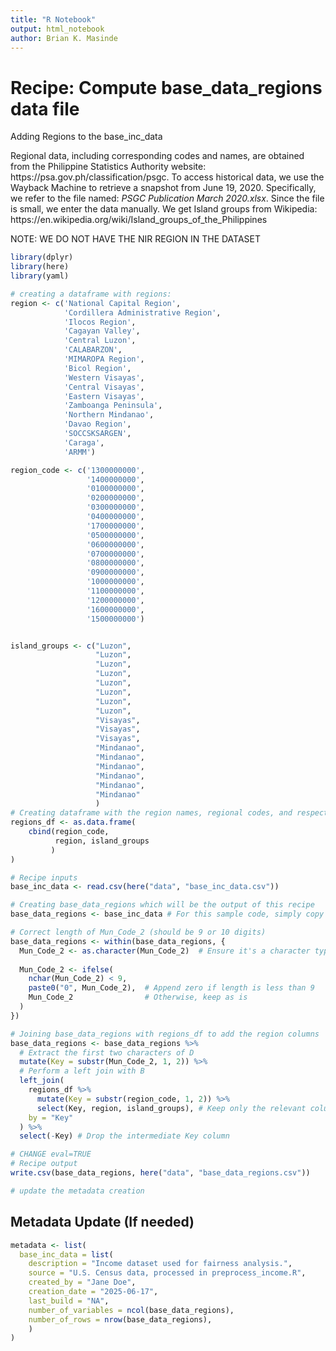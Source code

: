 ```yaml
---
title: "R Notebook"
output: html_notebook
author: Brian K. Masinde
---
```

# Recipe: Compute base_data_regions data file
Adding Regions to the base_inc_data

Regional data, including corresponding codes and names, are obtained from the 
Philippine Statistics Authority website: https://psa.gov.ph/classification/psgc.
To access historical data, we use the Wayback Machine to retrieve a snapshot
from June 19, 2020. Specifically, we refer to the file named:
*PSGC Publication March 2020.xlsx*. Since the file is small, we enter the 
data manually. We get Island groups from Wikipedia: 
https://en.wikipedia.org/wiki/Island_groups_of_the_Philippines

NOTE: WE DO NOT HAVE THE NIR REGION IN THE DATASET

```r
library(dplyr)
library(here)
library(yaml)
```

```r
# creating a dataframe with regions:
region <- c('National Capital Region',
            'Cordillera Administrative Region',
            'Ilocos Region',
            'Cagayan Valley',
            'Central Luzon',
            'CALABARZON',
            'MIMAROPA Region',
            'Bicol Region',
            'Western Visayas',
            'Central Visayas',
            'Eastern Visayas',
            'Zamboanga Peninsula',
            'Northern Mindanao',
            'Davao Region',
            'SOCCSKSARGEN',
            'Caraga',
            'ARMM')

region_code <- c('1300000000',
                 '1400000000',
                 '0100000000',
                 '0200000000',
                 '0300000000',
                 '0400000000',
                 '1700000000',
                 '0500000000',
                 '0600000000',
                 '0700000000',
                 '0800000000',
                 '0900000000',
                 '1000000000',
                 '1100000000',
                 '1200000000',
                 '1600000000',
                 '1500000000')


island_groups <- c("Luzon",
                   "Luzon",
                   "Luzon",
                   "Luzon",
                   "Luzon",
                   "Luzon",
                   "Luzon",
                   "Luzon",
                   "Visayas",
                   "Visayas",
                   "Visayas",
                   "Mindanao",
                   "Mindanao",
                   "Mindanao",
                   "Mindanao",
                   "Mindanao",
                   "Mindanao"
                   )
# Creating dataframe with the region names, regional codes, and respective island groups
regions_df <- as.data.frame(
    cbind(region_code,
          region, island_groups
         )
)
```

```r
# Recipe inputs
base_inc_data <- read.csv(here("data", "base_inc_data.csv"))
```

```r
# Creating base_data_regions which will be the output of this recipe
base_data_regions <- base_inc_data # For this sample code, simply copy input to output

# Correct length of Mun_Code_2 (should be 9 or 10 digits)
base_data_regions <- within(base_data_regions, {
  Mun_Code_2 <- as.character(Mun_Code_2)  # Ensure it's a character type
  
  Mun_Code_2 <- ifelse(
    nchar(Mun_Code_2) < 9, 
    paste0("0", Mun_Code_2),  # Append zero if length is less than 9
    Mun_Code_2                # Otherwise, keep as is
  )
})

```

```r
# Joining base_data_regions with regions_df to add the region columns
base_data_regions <- base_data_regions %>%
  # Extract the first two characters of D
  mutate(Key = substr(Mun_Code_2, 1, 2)) %>%
  # Perform a left join with B
  left_join(
    regions_df %>%
      mutate(Key = substr(region_code, 1, 2)) %>% 
      select(Key, region, island_groups), # Keep only the relevant columns from B
    by = "Key"
  ) %>%
  select(-Key) # Drop the intermediate Key column

```

```r
# CHANGE eval=TRUE
# Recipe output
write.csv(base_data_regions, here("data", "base_data_regions.csv"))

# update the metadata creation
```

## Metadata Update (If needed)
```r
metadata <- list(
  base_inc_data = list(
    description = "Income dataset used for fairness analysis.",
    source = "U.S. Census data, processed in preprocess_income.R",
    created_by = "Jane Doe",
    creation_date = "2025-06-17",
    last_build = "NA",
    number_of_variables = ncol(base_data_regions),
    number_of_rows = nrow(base_data_regions),
    )
)
```

